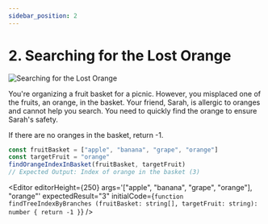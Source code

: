 ```yaml
---
sidebar_position: 2
---
```



# 2. Searching for the Lost Orange

![Searching for the Lost Orange](./img/1-1-2.png)

You're organizing a fruit basket for a picnic. However, you misplaced one of the fruits, an orange, in the basket. Your
friend, Sarah, is allergic to oranges and cannot help you search. You need to quickly find the orange to ensure Sarah's
safety.

If there are no oranges in the basket, return -1.

```typescript
const fruitBasket = ["apple", "banana", "grape", "orange"]
const targetFruit = "orange"
findOrangeIndexInBasket(fruitBasket, targetFruit)
// Expected Output: Index of orange in the basket (3)
```

<Editor
  editorHeight={250}
  args='["apple", "banana", "grape", "orange"], "orange"'
  expectedResult="3"
  initialCode={`function findTreeIndexByBranches (fruitBasket: string[], targetFruit: string): number {
  return -1
}`} />
